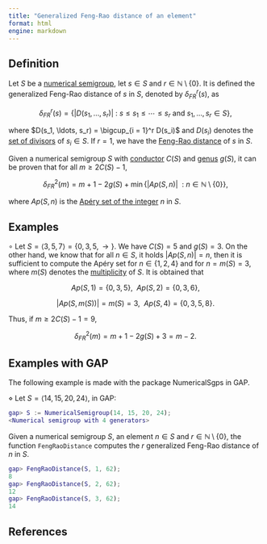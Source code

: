 ```yaml
---
title: "Generalized Feng-Rao distance of an element"
format: html
engine: markdown
---
```


## Definition

Let $S$ be a [numerical semigroup](../Basic-concepts/Numerical-semigroup.qmd), let $s \in S$ and $r \in \mathbb{N} \setminus \{0\}$. It is defined the generalized Feng-Rao distance of $s$ in $S$, denoted by $\delta_{FR}^r(s)$, as

$$
\delta_{FR}^r(s) = \{ |D(s_1, \ldots, s_r)| ~ : ~ s \le s_1 \le \cdots \le s_r \text{ and }  s_1, \ldots, s_r \in S\},
$$

where $D(s_1, \ldots, s_r) = \bigcup_{i = 1}^r D(s_i)$ and $D(s_i)$ denotes the [set of divisors](../Basic-concepts/Set-divisors.qmd) of $s_i \in S$. If $r = 1$, we have the [Feng-Rao distance](Feng-Rao-distance.qmd) of $s$ in $S$.

Given a numerical semigroup $S$ with [conductor](../Basic-concepts/Conductor.qmd) $C(S)$ and [genus](../Basic-concepts/Genus.qmd) $g(S)$, it can be proven that for all $m \ge 2C(S) - 1$,

$$
\delta_{FR}^2(m) = m + 1 - 2g(S) + \min \{|Ap(S, n)| ~~ : ~ n \in \mathbb{N} \setminus \{0\}\},
$$

where $Ap(S,n)$ is the [Apéry set of the integer](Apery-set-integer.qmd) $n$ in $S$.

## Examples

$\circ$ Let $S = \langle 3, 5, 7 \rangle = \{0, 3, 5, \rightarrow \}$. We have $C(S) = 5$ and $g(S) = 3$. On the other hand, we know that for all $n \in S$, it holds $|Ap(S,n)| = n$, then it is sufficient to compute the Apéry set for $n \in \{1, 2, 4\}$ and for $n = m(S) = 3$, where $m(S)$ denotes the [multiplicity](../Basic-concepts/Multiplicity.qmd) of $S$. It is obtained that

$$
Ap(S, 1) = \{0, 3, 5\}, ~~ Ap(S,2) = \{0, 3, 6\},
$$

$$
|Ap(S, m(S))| = m(S) = 3, ~~ Ap(S,4) = \{0, 3, 5, 8\}.
$$

Thus, if $m \ge 2C(S) - 1 = 9$,

$$
\delta_{FR}^2(m) = m + 1 - 2g(S) + 3 = m -2.
$$

## Examples with GAP

The following example is made with the package NumericalSgps in GAP.

$\diamond$ Let $S = \langle 14, 15, 20, 24 \rangle$, in GAP:

``` gap
gap> S := NumericalSemigroup(14, 15, 20, 24);
<Numerical semigroup with 4 generators>
```

Given a numerical semigroup $S$, an element $n \in S$ and $r \in \mathbb{N} \setminus \{0\}$, the function `FengRaoDistance` computes the $r$ generalized Feng-Rao distance of $n$ in $S$.

``` gap
gap> FengRaoDistance(S, 1, 62);
8
gap> FengRaoDistance(S, 2, 62);
12
gap> FengRaoDistance(S, 3, 62);
14
```

## References
